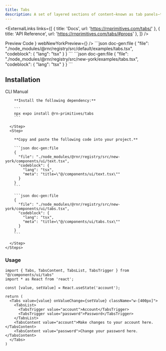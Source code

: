 ```yaml
---
title: Tabs
description: A set of layered sections of content—known as tab panels—that are displayed one at a time.
---
```



<ExternalLinks
  links={[
    { title: 'Docs', url: 'https://rnprimitives.com/tabs/' },
    { title: 'API Reference', url: 'https://rnprimitives.com/tabs/#props' },
  ]}
/>

<div className="h-5"/>

<Tabs defaultValue="preview">
  <TabsList>
    <TabsTrigger value="preview">Preview</TabsTrigger>
    <TabsTrigger value="code">Code</TabsTrigger>
  </TabsList>
  <TabsContent value="preview">
    <PreviewCard 
      copyContent={tabsPreview} 
      webPreview={<TabsPreview />}
      webNewYorkPreview={<TabsNewYorkPreview />}
    />
  </TabsContent>
  <TabsContent value="code">
    <ShowIfStyle style="default">
    ```json doc-gen:file
    {
      "file": "./node_modules/@rnr/registry/src/default/examples/tabs.tsx",
      "codeblock": {
        "lang": "tsx"
      }
    }
    ```
    </ShowIfStyle>
    <ShowIfStyle style="new-york">
    ```json doc-gen:file
    {
      "file": "./node_modules/@rnr/registry/src/new-york/examples/tabs.tsx",
      "codeblock": {
        "lang": "tsx"
      }
    }
    ```
    </ShowIfStyle>
  </TabsContent>
</Tabs>


## Installation

<Tabs defaultValue="cli">
  <TabsList>
    <TabsTrigger id="cli" value="cli">CLI</TabsTrigger>
    <TabsTrigger id="manual" value="manual">Manual</TabsTrigger>
  </TabsList>
  <TabsContent value="cli">
     <CommandTabs args={["add", "tabs"]}/>
  </TabsContent>
  <TabsContent value="manual">
    <Steps> 
      <Step>
 
        **Install the following dependency:**

        ```
        npx expo install @rn-primitives/tabs
        ```

      </Step>
      <Step>
 
        **Copy and paste the following code into your project.**

        ```json doc-gen:file
        {
          "file": "./node_modules/@rnr/registry/src/new-york/components/ui/text.tsx",
          "codeblock": {
            "lang": "tsx",
            "meta": "title=\"@/components/ui/text.tsx\""
          }
        }
        ```

        ```json doc-gen:file
        {
          "file": "./node_modules/@rnr/registry/src/new-york/components/ui/tabs.tsx",
          "codeblock": {
            "lang": "tsx",
            "meta": "title=\"@/components/ui/tabs.tsx\""
          }
        }
        ```
 
      </Step>
    </Steps>

  </TabsContent>
</Tabs>

### Usage

```tsx
import { Tabs, TabsContent, TabsList, TabsTrigger } from "@/components/ui/tabs"
import * as React from 'react';
```

```tsx
const [value, setValue] = React.useState('account');

return (
  <Tabs value={value} onValueChange={setValue} className="w-[400px]">
    <TabsList>
      <TabsTrigger value="account">Account</TabsTrigger>
      <TabsTrigger value="password">Password</TabsTrigger>
    </TabsList>
    <TabsContent value="account">Make changes to your account here.</TabsContent>
    <TabsContent value="password">Change your password here.</TabsContent>
  </Tabs>
)
```

